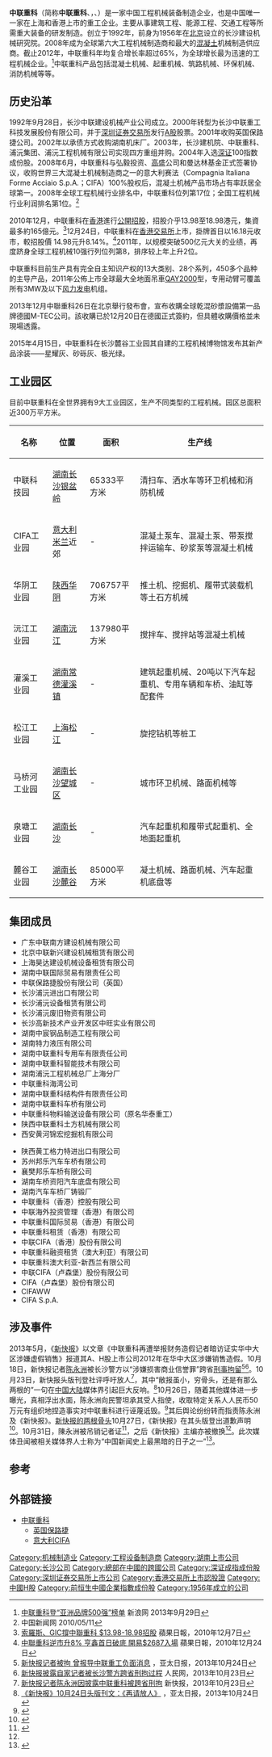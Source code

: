 {{advert|time=2020-04-23T06:57:36+00:00}}
{{newsrelease|time=2020-04-23T06:57:36+00:00}}
{{Infobox company 
| company_name  = 中联重科股份有限公司<br>Zoomlion Heavy Industry Science & Technology Development Co., Ltd.
| company_logo  =[[File:Zoomlion.gif|290px]]
| market_information ={{szse|000157}}<BR>{{hkex|1157}}
| company_type  = [[上市公司|上市公司]]
| foundation    = 1992年9月28日
| location      = {{CHN}}[[湖南省|湖南省]][[长沙市|长沙市]]银盆南路361号
| chairman    = [[詹纯新|詹纯新]]
| GM             = [[殷正富|殷正富]]
| CEO           = [[詹纯新|詹纯新]]
| industry      = 工业设备
| products      = 建筑装备研发及制造
| market_value  =约	575.42亿元人民币（2022年4月8日）
| revenue       ={{increase}}671.31亿元[[人民币|人民币]]（2021年）
| profit        ={{increase}}62.70亿元[[人民币|人民币]]（2021年）
<gallery>
| num_employees = 22000（截止2010年末）
</gallery>
| slogan=思想构筑未来
| homepage      = [http://www.zoomlion.com/ 中联重科官网]
}}

'''中联重科'''（简称'''中联重科'''、{{lang-en|'''Zoomlion'''}}，{{szse|000157}}、{{hkex|1157}}）是一家中国工程机械装备制造企业，也是中国唯一一家在上海和香港上市的重工企业。主要从事建筑工程、能源工程、交通工程等所需重大装备的研发制造。创立于1992年，前身为1956年在[[北京|北京]]设立的长沙建设机械研究院。2008年成为全球第六大工程机械制造商和最大的[[混凝土|混凝土]]机械制造供应商。截止2012年，中联重科年均复合增长率超过65%，为全球增长最为迅速的工程机械企业。<ref>[http://finance.sina.com.cn/roll/20130929/184516886276.shtml 中联重科登“亚洲品牌500强”榜单] {{Wayback|url=http://finance.sina.com.cn/roll/20130929/184516886276.shtml |date=20131029202159 }} 新浪网 2013年9月29日</ref>中联重科产品包括混凝土机械、起重机械、筑路机械、环保机械、消防机械等等。

==历史沿革==
1992年9月28日，长沙中联建设机械产业公司成立。2000年转型为长沙中联重工科技发展股份有限公司，并于[[深圳证券交易所|深圳证券交易所]]发行[[A股|A股]]股票。2001年收购英国保路捷公司。2002年以承债方式收购湖南机床厂。2003年，长沙建机院、中联重科、浦沅集团、浦沅工程机械有限公司实现四方重组并购。2004年入选[[深圳证券交易所|深证]]100指数成份股。2008年6月，中联重科与弘毅投资、[[高盛|高盛]]公司和曼达林基金正式签署协议，收购世界三大混凝土机械制造商之一的意大利赛法（Compagnia Italiana Forme Acciaio S.p.A.；CIFA）100%股权后，混凝土机械产品市场占有率跃居全球第一。2008年全球工程机械行业排名中，中联重科位列第17位；全国工程机械行业利润排名第1位。<ref>
中国新闻网 2010/05/11</ref>

2010年12月，中联重科在[[香港|香港]]進行[[IPO|公開招股]]，招股介乎13.98至18.98港元，集資最多約165億元。<ref>[http://hk.apple.nextmedia.com/template/apple/art_main.php?iss_id=20101207&sec_id=15307&subsec=15320&art_id=14739089 索羅斯、GIC撐中聯重科 $13.98-18.98招股] 蘋果日報，2010年12月7日</ref>12月24日，中联重科在[[香港交易所|香港交易所]]上市，掛牌首日以16.18元收市，較招股價 14.98元升8.14%。<ref>[http://hk.apple.nextmedia.com/template/apple/art_main.php?iss_id=20101224&sec_id=15307&subsec=15320&art_id=14799790 中聯重科逆市升8% 亨鑫首日破底 開易$2687入場] 蘋果日報，2010年12月24日</ref>2011年，以规模突破500亿元大关的业绩，再度跻身全球工程机械10强行列位列第8，排序较上年上升2位。

中联重科目前生产具有完全自主知识产权的13大类别、28个系列，450多个品种的主导产品，2011年公佈上市全球最大全地面吊車[[QAY2000|QAY2000]]型，专用动臂可覆盖所有3MW及以下[[风力发电|风力发电]]机组。

2013年12月中聯重科26日在北京舉行發布會，宣布收購全球乾混砂漿設備第一品牌德國M-TEC公司。該收購已於12月20日在德國正式簽約，但具體收購價格並未現場透露。

2015年4月15日，中联重科在长沙麓谷工业园其自建的工程机械博物馆发布其新产品涂装——星耀灰、砂砾灰、极光绿。

==工业园区==
目前中联重科在全世界拥有9大工业园区，生产不同类型的工程机械。园区总面积近300万平方米。
{| class="wikitable" width=1000 style="font-size:85%"
|-
! 名称
! 位置
! 面积
! 生产线
|-
| 中联科技园 || [[湖南|湖南]][[长沙|长沙]][[银盆岭街道|银盆岭]] || 65333平方米 || 清扫车、洒水车等环卫机械和消防机械
|-
| CIFA工业园 || [[意大利|意大利]][[米兰|米兰]]近郊 || - || 混凝土泵车、混凝土泵、带泵搅拌运输车、砂浆泵等混凝土机械
|-
| 华阴工业园 || [[陕西|陕西]][[华阴|华阴]] || 706757平方米 || 推土机、挖掘机、履带式装载机等土石方机械
|-
| 沅江工业园 || [[湖南|湖南]][[沅江|沅江]] || 137980平方米 || 搅拌车、搅拌站等混凝土机械
|-
| 灌溪工业园 || [[湖南|湖南]][[常德|常德]][[灌溪镇|灌溪镇]] || - || 建筑起重机械、20吨以下汽车起重机、专用车辆和车桥、油缸等配套件
|-
| 松江工业园 || [[上海|上海]][[松江区|松江]] || - || 旋挖钻机等桩工
|-
| 马桥河工业园 || [[湖南|湖南]][[长沙|长沙]][[望城区|望城区]] || - || 城市环卫机械、路面机械等
|-
| 泉塘工业园 || [[湖南|湖南]][[长沙|长沙]] || - || 汽车起重机和履带式起重机、全地面起重机
|-
| 麓谷工业园 || [[湖南|湖南]][[长沙|长沙]][[麓谷|麓谷]] || 85000平方米 || 凝土机械、路面机械、汽车起重机底盘等
|}

==集团成员==
{{col-begin}}
{{col-break}}
*广东中联南方建设机械有限公司
*北京中联新兴建设机械租赁有限公司
*上海昊达建设机械设备租赁有限公司
*湖南中联国际贸易有限责任公司
*中联保路捷股份有限公司（英国）
*长沙浦沅进出口有限公司
*长沙浦沅设备租赁有限公司
*长沙浦沅废旧物资有限公司
*长沙高新技术产业开发区中旺实业有限公司
*湖南中宸钢品制造工程有限公司
*湖南特力液压有限公司
*湖南中联重科专用车有限责任公司
*湖南中联重科智能技术有限公司
*湖南浦沅工程机械总厂上海分厂
*中联重科海湾公司
*湖南中联重科结构件有限责任公司
*湖南中联重科车桥有限公司
*中联重科物料输送设备有限公司（原名华泰重工）
*陕西中联重科土方机械有限公司
*西安黄河锦宏挖掘机有限公司
{{col-break}}
*陕西黄工格力特进出口有限公司
*苏州邦乐汽车车桥有限公司
*襄樊邦乐车桥有限公司
*湖南车桥资阳汽车底盘有限公司
*湖南汽车车桥厂铸锻厂
*中联重科（香港）控股有限公司
*中联海外投资管理（香港）有限公司
*中联重科国际贸易（香港）有限公司
*中联重科租赁（香港）有限公司
*中联CIFA（香港）股份有限公司
*中联重科融资租赁（澳大利亚）有限公司
*中联重科澳大利亚-新西兰有限公司
*中联CIFA（卢森堡）股份有限公司
*CIFA（卢森堡）股份有限公司
*CIFAWW
*CIFA S.p.A.
{{col-end}}

== 涉及事件 ==

{{main|《新快报》记者陈永洲被刑拘事件}}
2013年5月，《[[新快报|新快报]]》以文章《中联重科再遭举报财务造假记者暗访证实华中大区涉嫌虚假销售》报道其A、H股上市公司2012年在华中大区涉嫌销售造假。10月18日，新快报记者[[陈永洲|陈永洲]]被长沙警方以“涉嫌损害商业信誉罪”跨省[[刑事拘留|刑事拘留]]<ref>[http://www.apdnews.com/news/39952.html 新快报记者被拘 曾报导中联重工负面消息] {{Wayback|url=http://www.apdnews.com/news/39952.html |date=20131028032914 }}，亚太日报，2013年10月24日</ref><ref>[http://media.people.com.cn/n/2013/1023/c40606-23294144.html 新快报披露自家记者被长沙警方跨省刑拘过程]{{dead link|date=2017年11月 |bot=InternetArchiveBot |fix-attempted=yes }} 人民网，2013年10月23日</ref>。10月23日，新快报头版刊登社评呼吁放人<ref>[http://news.xkb.com.cn/zhongguo/2013/1023/289065.html 新快报记者陈永洲因披露中联重科被跨省刑拘] {{Wayback|url=http://news.xkb.com.cn/zhongguo/2013/1023/289065.html |date=20131025221445 }} 新快报，2013年10月23日</ref>，其中“敝报虽小，穷骨头，还是有那么两根的”一句在[[中国大陆|中国大陆]]媒体界引起巨大反响。<ref>[http://www.apdnews.com/news/40224.html 《新快报》10月24日头版刊文：《再请放人》] {{Wayback|url=http://www.apdnews.com/news/40224.html |date=20131027112902 }}，亚太日报，2013年10月24日</ref>10月26日，随着其他媒体进一步曝光，真相浮出水面，陈永洲向民警坦承其受人指使，收取特定关系人人民币50万元有组织地捏造事实对中联重科进行诬蔑诋毁。<ref>{{cite news |title=新快报记者陈永洲涉嫌损害商业信誉罪被刑事拘留 |url=http://news.xinhuanet.com/legal/2013-10/26/c_117879353.htm |publisher=[[新華網|新華網]] |date=2013-10-26 |accessdate=2013-10-26 |archive-date=2016-12-12 |archive-url=https://web.archive.org/web/20161212113929/http://news.xinhuanet.com/legal/2013-10/26/c_117879353.htm |dead-url=no }}</ref>其后舆论纷纷转而指责陈永洲及《新快报》。[https://web.archive.org/web/20150208145044/http://bbs.tianya.cn/post-worldlook-914018-1.shtml 新快报的两根骨头]10月27日，《新快报》在其头版登出道歉声明<ref>{{Cite web |url=http://epaper.xkb.com.cn/view.php?id=892484 |title=致歉 |access-date=2021-07-23 |archive-date=2013-10-30 |archive-url=https://web.archive.org/web/20131030032329/http://epaper.xkb.com.cn/view.php?id=892484 |dead-url=yes }}</ref>。10月31日，陳永洲被吊销记者证<ref>{{Cite web |url=http://epaper.xkb.com.cn/view.php?id=893655 |title=广东省新闻出版广电局做出查处新快报社有关问题的决定  |access-date=2021-07-23 |archive-date=2013-11-03 |archive-url=https://web.archive.org/web/20131103035108/http://epaper.xkb.com.cn/view.php?id=893655 |dead-url=yes }}</ref>，之后《新快报》主编亦被撤换<ref name="bj" />。此次媒体丑闻被相关媒体界人士称为“中国新闻史上最黑暗的日子之一”<ref>{{cite news|author=唐绪回|url=https://www.guancha.cn/TangXuHui/2013_10_26_181193.shtml|title=记者收受50万元震惊之余|date=2013-10-26|publisher=[[观察者网|观察者网]]|access-date=2019-06-08|archive-date=2020-09-03|archive-url=https://web.archive.org/web/20200903000017/https://www.guancha.cn/TangXuHui/2013_10_26_181193.shtml|dead-url=no}}</ref>。

==参考==
{{reflist}}

==外部链接==
*[http://www.zoomlion.com/ 中联重科] {{Wayback|url=http://www.zoomlion.com/ |date=20130306085719 }}
**[http://www.zlpm.com/ 英国保路捷] {{Wayback|url=http://www.zlpm.com/ |date=20090601091343 }}
**[http://www.cifa.com 意大利CIFA] {{Wayback|url=http://www.cifa.com/ |date=20200404083733 }}
{{coord|28.227346|N|112.959764|E|type:company_region:China|format=dms|display=title}}

{{中国重型机械制造商}}
{{工程机械}}
{{SZSECI}}
{{CSI-300}}

{{DEFAULTSORT:Zoomlion中联重科}}
[[Category:机械制造业|Category:机械制造业]]
[[Category:工程设备制造商|Category:工程设备制造商]]
[[Category:湖南上市公司|Category:湖南上市公司]]
[[Category:长沙公司|Category:长沙公司]]
[[Category:總部在中國的跨國公司|Category:總部在中國的跨國公司]]
[[Category:深证成指成份股|Category:深证成指成份股]]
[[Category:深圳证券交易所上市公司|Category:深圳证券交易所上市公司]]
[[Category:香港交易所上市認股證|Category:香港交易所上市認股證]]
[[Category:中國H股|Category:中國H股]]
[[Category:前恒生中國企業指數成份股|Category:前恒生中國企業指數成份股]]
[[Category:1956年成立的公司|Category:1956年成立的公司]]